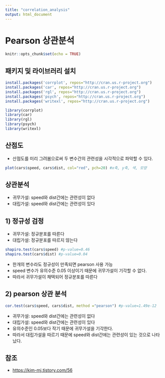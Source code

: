 ---
title: "correlation_analysis"
output: html_document
---

# Pearson 상관분석

```{r setup, include=FALSE}
knitr::opts_chunk$set(echo = TRUE)
```

## 패키지 및 라이브러리 설치
```{r, message=FALSE}
install.packages('corrplot', repos="http://cran.us.r-project.org")
install.packages('car', repos="http://cran.us.r-project.org")
install.packages('rgl', repos="http://cran.us.r-project.org")
install.packages('psych', repos="http://cran.us.r-project.org")
install.packages('writexl', repos="http://cran.us.r-project.org")
```

```{r}
library(corrplot)
library(car)
library(rgl)
library(psych)
library(writexl)
```

## 산점도
- 산점도를 미리 그려봄으로써 두 변수간의 관련성을 시각적으로 파악할 수 있다. 
```{r}
plot(cars$speed, cars$dist, col="red", pch=20) #x축, y축, 색, 모양
```

## 상관분석
- 귀무가설: speed와 dist간에는 관련성이 없다
- 대립가설: speed와 dist간에는 관련성이 있다

## 1) 정규성 검정
- 귀무가설: 정규분포를 따른다
- 대립가설: 정규분포를 따르지 않는다
```{r}
shapiro.test(cars$speed) #p-value=0.46
shapiro.test(cars$dist) #p-value=0.04
```
- 한개의 변수라도 정규성이 만족되면 pearson 사용 가능
- speed 변수가 유의수준 0.05 이상이기 때문에 귀무가설이 기각할 수 없다. 
- 따라서 귀무가설이 채택되어 정규분포를 따른다

## 2) pearson 상관 분석
```{r}
cor.test(cars$speed, cars$dist, method ="pearson") #p-value=1.49e-12
```
- 귀무가설: speed와 dist간에는 관련성이 없다
- 대립가설: speed와 dist간에는 관련성이 있다
- 유의수준인 0.05보다 작기 때문에 귀무가설을 기각한다. 
- 따라서 대립가설을 따르기 때문에 speed와 dist간에는 관련성이 있는 것으로 나타났다.



## 참조
- [https://kim-mj.tistory.com/56](https://kim-mj.tistory.com/56)
